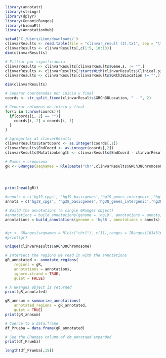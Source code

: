 ```r
library(annotatr)
library(stringr)
library(dplyr)
library(GenomicRanges)
library(biomaRt)
library(AnnotationHub)
```



```r
setwd('C:/Users/Linn/downloads/')
clinvarResults <- read.table(file = "clinvar_result (3).txt", sep = "\t", fill = TRUE, header = TRUE)
clinvarResults <- clinvarResults[,c(1:5, 10:13)]
dim(clinvarResults)

# Filtrar por significancia
clinvarResults <- clinvarResults[clinvarResults$Gene.s. != "",]
clinvarResults <- clinvarResults[!startsWith(clinvarResults$Clinical.significance..Last.reviewed., "Uncertain"),]
clinvarResults <- clinvarResults[clinvarResults$GRCh38Location != "",]

dim(clinvarResults)

# Separar coordenadas por inicio y final
coords <- str_split_fixed(clinvarResults$GRCh38Location, " - ", 2)

# Generar columnas de inicio y final
for(i in 1:nrow(coords)){
  if(coords[i, 2] == ""){
    coords[i, 2] = coords[i, 1]
  }
}

# Agregarlas al clinvarResults
clinvarResults$StartCoord <- as.integer(coords[,1])
clinvarResults$EndCoord <- as.integer(coords[,2])
clinvarResults$MutationLength <- clinvarResults$EndCoord - clinvarResults$StartCoord + 1

# Names = cromosoma
gR <- GRanges(seqnames = Rle(paste("chr",clinvarResults$GRCh38Chromosome,sep="")), ranges = IRanges(clinvarResults$StartCoord,clinvarResults$EndCoord , names = clinvarResults$Gene.s.))




print(head(gR))

```


```r

#annots = c('hg19_cpgs', 'hg19_basicgenes','hg19_genes_intergenic','hg19_genes_intronexonboundaries','hg19_genes_promoters','hg19_genes_introns','hg19_lncrna_gencode')
annots = c('hg38_cpgs', 'hg38_basicgenes','hg38_genes_intergenic','hg38_genes_intronexonboundaries','hg38_genes_promoters','hg38_genes_introns','hg38_lncrna_gencode')

# Build the annotations (a single GRanges object)
#annotations = build_annotations(genome = 'hg19', annotations = annots)
annotations = build_annotations(genome = 'hg38', annotations = annots)



```


```r
#gr <- GRanges(seqnames = Rle(c("chr1"), c(1)),ranges = IRanges(1014316,1014317, names ="ISG15"))
#print(gr)
```
```r
unique(clinvarResults$GRCh38Chromosome)
```


```r
# Intersect the regions we read in with the annotations
gR_annotated <- annotate_regions(
    regions = gR,
    annotations = annotations,
    ignore.strand = TRUE,
    quiet = FALSE)

```

```r
# A GRanges object is returned
print(gR_annotated)
```


```r
gR_annsum = summarize_annotations(
    annotated_regions = gR_annotated,
    quiet = TRUE)
print(gR_annsum)
```




```r
# Coerce to a data.frame
df_Prueba = data.frame(gR_annotated)

# See the GRanges column of dm_annotaed expanded
print(df_Prueba)
```


```r
length(df_Prueba[,15])
```
